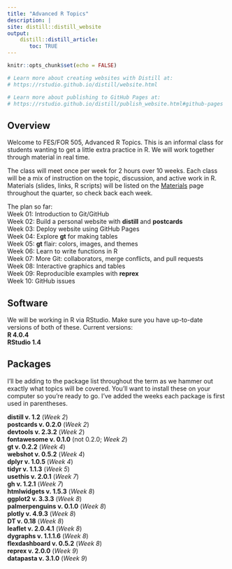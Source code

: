 ```yaml
---
title: "Advanced R Topics"
description: |
site: distill::distill_website
output: 
    distill::distill_article:
       toc: TRUE
---
```


```r
knitr::opts_chunk$set(echo = FALSE)

# Learn more about creating websites with Distill at:
# https://rstudio.github.io/distill/website.html

# Learn more about publishing to GitHub Pages at:
# https://rstudio.github.io/distill/publish_website.html#github-pages

```

## Overview

Welcome to FES/FOR 505, Advanced R Topics. This is an informal class for students wanting to get a little extra practice in R.  We will work together through material in real time.

The class will meet once per week for 2 hours over 10 weeks. Each class will be a mix of instruction on the topic, discussion, and active work in R.  Materials (slides, links, R scripts) will be listed on the [Materials](materials.html) page throughout the quarter, so check back each week.

The plan so far:   
Week 01: Introduction to Git/GitHub  
Week 02: Build a personal website with **distill** and **postcards**  
Week 03: Deploy website using GitHub Pages  
Week 04: Explore **gt** for making tables  
Week 05: **gt** flair: colors, images, and themes    
Week 06: Learn to write functions in R  
Week 07: More Git: collaborators, merge conflicts, and pull requests  
Week 08: Interactive graphics and tables     
Week 09: Reproducible examples with **reprex**      
Week 10: GitHub issues    

## Software

We will be working in R via RStudio. Make sure you have up-to-date versions of both of these. Current versions:  
**R 4.0.4**  
**RStudio 1.4**  

## Packages

I'll be adding to the package list throughout the term as we hammer out exactly what topics will be covered. You'll want to install these on your computer so you're ready to go. I've added the weeks each package is first used in parentheses.

**distill v. 1.2** (*Week 2*)  
**postcards v. 0.2.0** (*Week 2*)  
**devtools v. 2.3.2** (*Week 2*)  
**fontawesome v. 0.1.0** (not 0.2.0; *Week 2*)  
**gt v. 0.2.2**  (*Week 4*)  
**webshot v. 0.5.2** (*Week 4*)  
**dplyr v. 1.0.5 ** (*Week 4*)  
**tidyr v. 1.1.3** (*Week 5*)  
**usethis v. 2.0.1** (*Week 7*)  
**gh v. 1.2.1** (*Week 7*)  
**htmlwidgets v. 1.5.3** (*Week 8*)  
**ggplot2 v. 3.3.3** (*Week 8*)  
**palmerpenguins v. 0.1.0** (*Week 8*)  
**plotly v. 4.9.3** (*Week 8*)   
**DT v. 0.18** (*Week 8*)  
**leaflet v. 2.0.4.1** (*Week 8*)  
**dygraphs v. 1.1.1.6** (*Week 8*)  
**flexdashboard v. 0.5.2** (*Week 8*)  
**reprex v. 2.0.0** (*Week 9*)  
**datapasta v. 3.1.0** (*Week 9*)  

